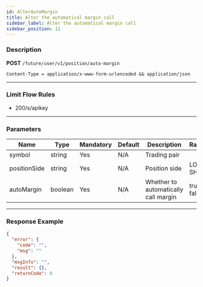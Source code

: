 ```yaml
---
id: AlterAutoMargin
title: Alter the automatical margin call
sidebar_label: Alter the automatical margin call
sidebar_position: 11
---
```


### Description

**POST** `/future/user/v1/position/auto-margin`

`Content-Type = application/x-www-form-urlencoded && application/json`

---

### Limit Flow Rules

- 200/s/apikey

---

### Parameters

| Name | Type | Mandatory | Default | Description | Ranges |
| --- | --- | --- | --- | --- | --- |
| symbol | string | Yes | N/A | Trading pair |  |
| positionSide | string | Yes | N/A | Position side | LONG; SHORT |
| autoMargin | boolean | Yes | N/A | Whether to automatically call margin | true; false |

---

### Response Example

```json
{
  "error": {
    "code": "",
    "msg": ""
  },
  "msgInfo": "",
  "result": {},
  "returnCode": 0
}
```
